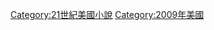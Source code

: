 {{Year by category
|m=2
|c=0
|d=0
|y=9
|cat=美國小說
|sortkey=小說
|parent=
|subcat=2009年小說
}}

[[Category:21世紀美國小說|Category:21世紀美國小說]]
[[Category:2009年美國|Category:2009年美國]]